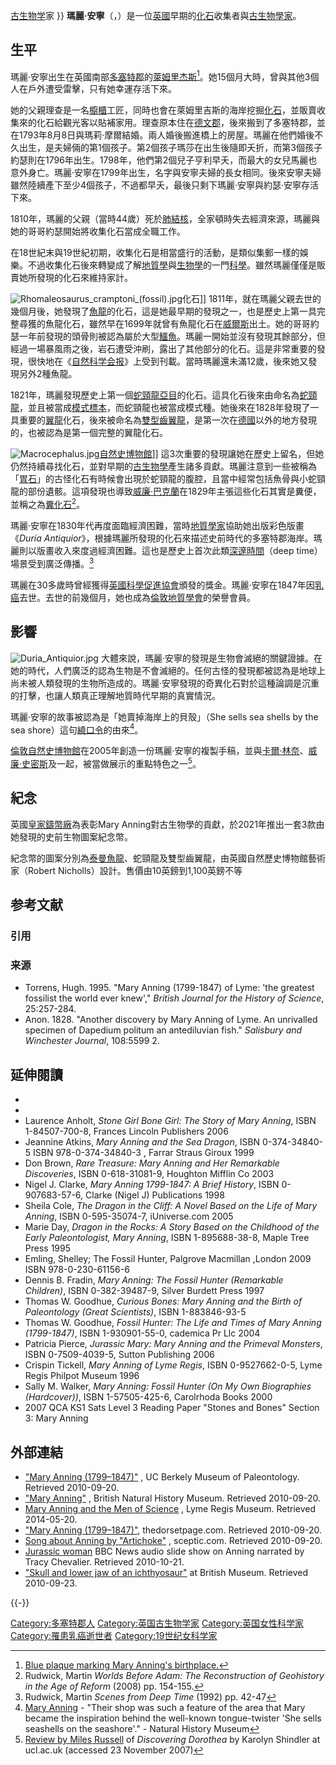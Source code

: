 {{Infobox person 
| name        = 瑪麗·安寧<br />Mary Anning
| image       = Mary Anning painting.jpg
| image_size  = 220px
| caption     = 
| birth_date  = {{Birth date|1799|5|21}}
| birth_place = {{Flagicon|UK|1606}} [[大不列顛王國|英國]][[多塞特郡|多塞特郡]][[萊姆里杰斯|萊姆里杰斯]]
| death_date  = {{Death date and age|1847|3|9|1799|5|21}}
| death_place = {{GBR}}多塞特郡萊姆里杰斯
 | resting_place_coordinates = {{Coord|50.725471|-2.931701|display=inline}}
 | monuments        =
 | occupation       = [[化石|化石]]收集者{{·}}[[古生物学|古生物学]]家
}}
'''瑪麗·安寧'''（{{Lang-en|'''Mary Anning'''}}，{{Bd|1799年|5月21日|1847年|3月9日|catIdx=Anning, Mary}}）是一位[[英國|英國]]早期的[[化石|化石]]收集者與[[古生物學家|古生物學家]]。

== 生平 ==
瑪麗·安寧出生在英國南部[[多塞特郡|多塞特郡]]的[[萊姆里杰斯|萊姆里杰斯]]<ref>[[Media:Mary_Anning_Plaque.JPG|Blue plaque marking Mary Anning's birthplace.]]</ref>。她15個月大時，曾與其他3個人在戶外遭受雷擊，只有她幸運存活下來。

她的父親理查是一名[[櫥櫃|櫥櫃]]工匠，同時也會在萊姆里吉斯的海岸挖掘[[化石|化石]]，並販賣收集來的化石給觀光客以貼補家用。理查原本住在[[德文郡|德文郡]]，後來搬到了多塞特郡，並在1793年8月8日與瑪莉·摩爾結婚。兩人婚後搬進橋上的房屋。瑪麗在他們婚後不久出生，是夫婦倆的第1個孩子。第2個孩子瑪莎在出生後隨即夭折，而第3個孩子約瑟則在1796年出生。1798年，他們第2個兒子亨利早夭，而最大的女兒馬麗也意外身亡。瑪麗·安寧在1799年出生，名字與安寧夫婦的長女相同。後來安寧夫婦雖然陸續產下至少4個孩子，不過都早夭，最後只剩下瑪麗·安寧與約瑟·安寧存活下來。

1810年，瑪麗的父親（當時44歲）死於[[肺結核|肺結核]]，全家頓時失去經濟來源，瑪麗與她的哥哥約瑟開始將收集化石當成全職工作。

在18世紀末與19世紀初期，收集化石是相當盛行的活動，是類似集郵一樣的娛樂。不過收集化石後來轉變成了解[[地質學|地質學]]與[[生物學|生物學]]的一門[[科學|科學]]。雖然瑪麗僅僅是販賣她所發現的化石來維持家計。

[[File:Rhomaleosaurus_cramptoni_(fossil).jpg|thumb]]化石]]
1811年，就在瑪麗父親去世的幾個月後，她發現了[[魚龍|魚龍]]的化石，這是她最早期的發現之一，也是歷史上第一具完整尋獲的魚龍化石，雖然早在1699年就曾有魚龍化石在[[威爾斯|威爾斯]]出土。她的哥哥約瑟一年前發現的頭骨則被認為屬於大型[[鱷魚|鱷魚]]。瑪麗一開始並沒有發現其餘部分，但經過一場暴風雨之後，岩石遭受沖刷，露出了其他部分的化石。這是非常重要的發現，很快地在《[[自然科学会报|自然科学会报]]》上受到刊載。當時瑪麗還未滿12歲，後來她又發現另外2種魚龍。

1821年，瑪麗發現歷史上第一個[[蛇頸龍亞目|蛇頸龍亞目]]的化石。這具化石後來由{{Link-en|威廉·丹尼爾·科尼比爾|William Conybeare (geologist)}}命名為[[蛇頸龍|蛇頸龍]]，並且被當成[[模式標本|模式標本]]，而蛇頸龍也被當成模式種。她後來在1828年發現了一具重要的[[翼龍|翼龍]]化石，後來被命名為[[雙型齒翼龍|雙型齒翼龍]]，是第一次在[[德國|德國]]以外的地方發現的，也被認為是第一個完整的翼龍化石。 

[[File:Macrocephalus.jpg|thumb]][[自然史博物館|自然史博物館]]]] 
這3次重要的發現讓她在歷史上留名，但她仍然持續尋找化石，並對早期的[[古生物學|古生物學]]產生諸多貢獻。瑪麗注意到一些被稱為「[[胃石|胃石]]」的古怪化石有時候會出現於蛇頸龍的腹腔，且當中經常包括魚骨與小蛇頸龍的部份遺骸。這項發現也導致[[威廉·巴克蘭|威廉·巴克蘭]]在1829年主張這些化石其實是糞便，並稱之為[[糞化石|糞化石]]<ref>Rudwick, Martin ''Worlds Before Adam: The Reconstruction of Geohistory in the Age of Reform'' (2008) pp. 154-155.</ref>。

瑪麗·安寧在1830年代再度面臨經濟困難，當時[[地質學家|地質學家]]{{Link-en|Henry De la Beche}}協助她出版彩色版畫《''Duria Antiquior''》，根據瑪麗所發現的化石來描述史前時代的多塞特郡海岸。瑪麗則以版畫收入來度過經濟困難。這也是歷史上首次此類[[深邃時間|深邃時間]]（deep time）場景受到廣泛傳播。<ref>Rudwick, Martin ''Scenes from Deep Time'' (1992) pp. 42-47</ref>

瑪麗在30多歲時曾經獲得[[英國科學促進協會|英國科學促進協會]]頒發的獎金。瑪麗·安寧在1847年因[[乳癌|乳癌]]去世。去世的前幾個月，她也成為[[倫敦地質學會|倫敦地質學會]]的榮譽會員。

== 影響 ==
[[File:Duria_Antiquior.jpg|thumb]]
大體來說，瑪麗·安寧的發現是生物會滅絕的關鍵證據。在她的時代，人們廣泛的認為生物是不會滅絕的。任何古怪的發現都被認為是地球上尚未被人類發現的生物所造成的。瑪麗·安寧發現的奇異化石對於這種論調是沉重的打擊，也讓人類真正理解地質時代早期的真實情況。

瑪麗·安寧的故事被認為是「她賣掉海岸上的貝殼」（She sells sea shells by the sea shore）這句[[繞口令|繞口令]]的由來<ref>[http://www.nhm.ac.uk/nature-online/science-of-natural-history/biographies/mary-anning/index.html Mary Anning] {{Wayback|url=http://www.nhm.ac.uk/nature-online/science-of-natural-history/biographies/mary-anning/index.html |date=20150722162501 }} - "Their shop was such a feature of the area that Mary became the inspiration behind the well-known tongue-twister 'She sells seashells on the seashore'." - Natural History Museum</ref>。

[[倫敦|倫敦]][[英國自然歷史博物館|自然史博物館]]在2005年創造一份瑪麗·安寧的複製手稿，並與[[卡爾·林奈|卡爾·林奈]]、[[威廉·史密斯_(地质学家)|威廉·史密斯]]及{{Link-en|Dorothea Bate}}一起，被當做展示的重點特色之一<ref>[http://www.ucl.ac.uk/prehistoric/reviews/05_11_shindler.htm Review by Miles Russell] {{Wayback|url=http://www.ucl.ac.uk/prehistoric/reviews/05_11_shindler.htm |date=20110606092730 }} of ''Discovering Dorothea'' by Karolyn Shindler at ucl.ac.uk (accessed 23 November 2007)</ref>。
==紀念==
英國[[皇家鑄幣廠|皇家鑄幣廠]]為表彰Mary Anning對古生物學的貢獻，於2021年推出一套3款由她發現的史前生物圖案紀念幣。

紀念幣的圖案分別為[[泰曼魚龍|泰曼魚龍]]、蛇頸龍及雙型齒翼龍，由英國自然歷史博物館藝術家{{Link-en|Robert Nicholls (藝術家)|Robert Nicholls (artist)|尼科爾斯}}（Robert Nicholls）設計。售價由10英鎊到1,100英鎊不等

== 参考文献 ==
=== 引用 ===
{{Reflist|30em}}

=== 来源 ===
{{ReflistH}}
* Torrens, Hugh. 1995. "Mary Anning (1799-1847) of Lyme: 'the greatest fossilist the world ever knew'," ''British Journal for the History of Science'', 25:257-284.
* Anon. 1828. "Another discovery by Mary Anning of Lyme. An unrivalled specimen of Dapedium politum an antediluvian fish." ''Salisbury and Winchester Journal'', 108:5599 2.
{{ReflistF}}

== 延伸閱讀 ==
* {{Citation
|pmid = 15749150
|last=Goodhue
|first=Thomas W
|publication-date=2005-05
|year=2005
|title=Mary Anning: the fossilist as exegete.
|volume=29
|issue=1
|periodical=Endeavour
|pages=28–32
|doi = 10.1016/j.endeavour.2004.11.004
}}
* {{Citation
|pmid = 10511714
|last=Norman
|first=
|publication-date=1999-11
|year=1999
|title=Mary Anning and her times: the discovery of British palaeontology (1820-1850).
|volume=14
|issue=11
|periodical=Trends Ecol. Evol. (Amst.)
|pages=420–421
|doi = 10.1016/S0169-5347(99)01700-0
}}
* Laurence Anholt, ''Stone Girl Bone Girl: The Story of Mary Anning'', ISBN 1-84507-700-8, Frances Lincoln Publishers 2006
* Jeannine Atkins, ''Mary Anning and the Sea Dragon'', ISBN 0-374-34840-5  ISBN 978-0-374-34840-3 , Farrar Straus Giroux 1999 
* Don Brown, ''Rare Treasure: Mary Anning and Her Remarkable Discoveries'', ISBN 0-618-31081-9, Houghton Mifflin Co 2003
* Nigel J. Clarke, ''Mary Anning 1799-1847: A Brief History'', ISBN 0-907683-57-6, Clarke (Nigel J) Publications 1998
* Sheila Cole, ''The Dragon in the Cliff: A Novel Based on the Life of Mary Anning'', ISBN 0-595-35074-7, iUniverse.com 2005
* Marie Day, ''Dragon in the Rocks: A Story Based on the Childhood of the Early Paleontologist, Mary Anning'', ISBN 1-895688-38-8, Maple Tree Press 1995
* Emling, Shelley; The Fossil Hunter, Palgrove Macmillan ,London 2009 ISBN 978-0-230-61156-6
* Dennis B. Fradin, ''Mary Anning: The Fossil Hunter (Remarkable Children)'', ISBN 0-382-39487-9, Silver Burdett Press 1997
* Thomas W. Goodhue, ''Curious Bones: Mary Anning and the Birth of Paleontology (Great Scientists)'', ISBN 1-883846-93-5 
* Thomas W. Goodhue, ''Fossil Hunter: The Life and Times of Mary Anning (1799-1847)'', ISBN 1-930901-55-0, cademica Pr Llc 2004
* Patricia Pierce, ''Jurassic Mary: Mary Anning and the Primeval Monsters'', ISBN 0-7509-4039-5, Sutton Publishing 2006
* Crispin Tickell, ''Mary Anning of Lyme Regis'', ISBN 0-9527662-0-5, Lyme Regis Philpot Museum 1996
* Sally M. Walker, ''Mary Anning: Fossil Hunter (On My Own Biographies (Hardcover))'', ISBN 1-57505-425-6, Carolrhoda Books 2000
* 2007 QCA KS1 Sats Level 3 Reading Paper "Stones and Bones" Section 3: Mary Anning

== 外部連結 ==
{{Commons category|Mary Anning}}
{{EB1911 poster|Anning, Mary}}
{{ReflistH}}
* [http://www.ucmp.berkeley.edu/history/anning.html "Mary Anning (1799–1847)"] {{Wayback|url=http://www.ucmp.berkeley.edu/history/anning.html |date=20181005142143 }}, UC Berkely Museum of Paleontology. Retrieved 2010-09-20.
* [http://www.nhm.ac.uk/nature-online/science-of-natural-history/biographies/mary-anning/index.html "Mary Anning"] {{Wayback|url=http://www.nhm.ac.uk/nature-online/science-of-natural-history/biographies/mary-anning/index.html |date=20150722162501 }}, British Natural History Museum. Retrieved 2010-09-20.
* [http://www.lymeregismuseum.co.uk/whats-on/exhibitions?showall=&start=14 Mary Anning and the Men of Science] {{Wayback|url=http://www.lymeregismuseum.co.uk/whats-on/exhibitions?showall=&start=14 |date=20160413055818 }}, Lyme Regis Museum. Retrieved 2014-05-20.
* [https://web.archive.org/web/20130730094026/http://www.thedorsetpage.com/people/mary_anning.htm "Mary Anning (1799–1847)"], thedorsetpage.com. Retrieved 2010-09-20.
* [http://www.skeptic.com/junior_skeptic/mixtape2009/downloads/Artichoke_Mary_Anning.mp3 Song about Anning by "Artichoke"] {{Wayback|url=http://www.skeptic.com/junior_skeptic/mixtape2009/downloads/Artichoke_Mary_Anning.mp3 |date=20200112122447 }}, sceptic.com. Retrieved 2010-09-20.
* [http://www.bbc.co.uk/news/science-environment-11590505 Jurassic woman] {{Wayback|url=http://www.bbc.co.uk/news/science-environment-11590505 |date=20140522192018 }} BBC News audio slide show on Anning narrated by Tracy Chevalier. Retrieved 2010-10-21.
* [http://www.britishmuseum.org/explore/highlights/highlight_objects/loan_in/s/skull__jaw_of_an_ichthyosaur.aspx "Skull and lower jaw of an ichthyosaur"] {{Wayback|url=http://www.britishmuseum.org/explore/highlights/highlight_objects/loan_in/s/skull__jaw_of_an_ichthyosaur.aspx |date=20151019003318 }} at British Museum. Retrieved 2010-09-23.
{{ReflistF}}
{{-}}
{{自然历史}}
{{Authority control}}
{{DEFAULTSORT:Anning, Mary}}

[[Category:多塞特郡人|Category:多塞特郡人]]
[[Category:英国古生物学家|Category:英国古生物学家]]
[[Category:英国女性科学家|Category:英国女性科学家]]
[[Category:罹患乳癌逝世者|Category:罹患乳癌逝世者]]
[[Category:19世纪女科学家|Category:19世纪女科学家]]